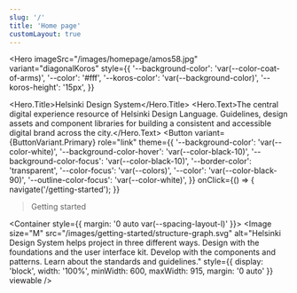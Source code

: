 ```yaml
---
slug: '/'
title: 'Home page'
customLayout: true
---
```



<Hero
  imageSrc="/images/homepage/amos58.jpg"
  variant="diagonalKoros"
  style={{
    '--background-color': 'var(--color-coat-of-arms)',
    '--color': '#fff',
    '--koros-color': 'var(--background-color)',
    '--koros-height': '15px',
  }}
>
  <Hero.Title>Helsinki Design System</Hero.Title>
  <Hero.Text>The central digital experience resource of Helsinki Design Language. Guidelines, design assets and component
    libraries for building a consistent and accessible digital brand across the city.</Hero.Text>
  <Button
    variant={ButtonVariant.Primary}
    role="link"
    theme={{
      '--background-color': 'var(--color-white)',
      '--background-color-hover': 'var(--color-black-10)',
      '--background-color-focus': 'var(--color-black-10)',
      '--border-color': 'transparent',
      '--color-focus': 'var(--colors)',
      '--color': 'var(--color-black-90)',
      '--outline-color-focus': 'var(--color-white)',
    }}
    onClick={() => {
      navigate('/getting-started');
    }}
  >Getting started</Button>
</Hero>

<Container style={{ margin: '0 auto var(--spacing-layout-l)' }}>
  <FrontPageLinksList />
  <Image
    size="M"
    src="/images/getting-started/structure-graph.svg"
    alt="Helsinki Design System helps project in three different ways. Design with the foundations and the user interface kit. Develop with the components and patterns. Learn about the standards and guidelines."
    style={{ display: 'block', width: '100%', minWidth: 600, maxWidth: 915, margin: '0 auto' }}
    viewable
  />
</Container>
